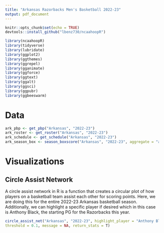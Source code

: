 ```yaml
---
title: "Arkansas Razorbacks Men's Basketball 2022-23"
output: pdf_document
---
```


```r
knitr::opts_chunk$set(echo = TRUE)
devtools::install_github("lbenz730/ncaahoopR")

library(ncaahoopR)
library(tidyverse)
library(lubridate)
library(ggplot2)
library(ggthemes)
library(ggrepel)
library(gganimate)
library(ggforce)
library(ggtext)
library(ggalt)
library(ggsci)
library(ggpubr)
library(ggbeeswarm)
```

# Data

```r
ark_pbp <- get_pbp("Arkansas", "2022-23")
ark_roster <- get_roster("Arkansas", "2022-23")
ark_schedule <- get_schedule("Arkansas", "2022-23")
ark_season_box <- season_boxscore("Arkansas", "2022-23", aggregate = "average")
```

# Visualizations

## Circle Assist Network

A circle assist network in R is a function that creates a circular plot of how players on a basketball team assist each other for scoring points. Here, we are doing this for the entire 2022-23 Arkansas basketball season. Additionally, we can highlight a specific player if desired which in this case is Anthony Black, the starting PG for the Razorbacks this year.

```r
circle_assist_net("Arkansas", "2022-23", highlight_player = "Anthony Black", highlight_color = "#9D2235", three_weights = T, 
threshold = 0.1, message = NA, return_stats = T)
```
